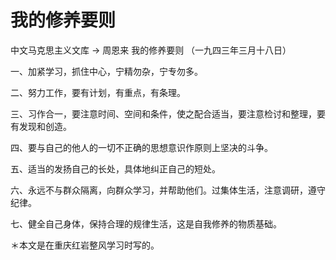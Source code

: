# 我的修养要则

中文马克思主义文库 -> 周恩来
我的修养要则
（一九四三年三月十八日）

一、加紧学习，抓住中心，宁精勿杂，宁专勿多。

二、努力工作，要有计划，有重点，有条理。

三、习作合一，要注意时间、空间和条件，使之配合适当，要注意检讨和整理，要有发现和创造。

四、要与自己的他人的一切不正确的思想意识作原则上坚决的斗争。

五、适当的发扬自己的长处，具体地纠正自己的短处。

六、永远不与群众隔离，向群众学习，并帮助他们。过集体生活，注意调研，遵守纪律。

七、健全自己身体，保持合理的规律生活，这是自我修养的物质基础。

＊本文是在重庆红岩整风学习时写的。

